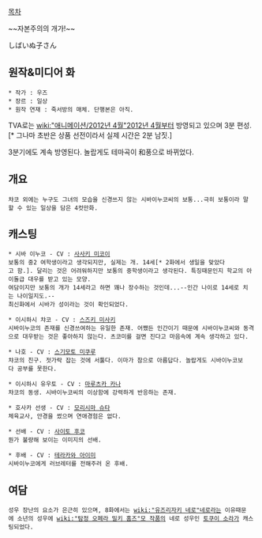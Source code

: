[[목차]]

~~자본주의의 개가!~~

しばいぬ子さん 

== 원작&미디어 화 ==

 * 작가 : 우즈
 * 장르 : 일상
 * 원작 연재 : 죽서방의 매체. 단행본은 아직.
 
TVA로는 [[wiki:"애니메이션/2012년 4월"2012년 4월]]부터 방영되고 있으며 3분 편성.[* 그나마 초반은 상품 선전이라서 실제 시간은 2분 남짓.]

3분기에도 계속 방영된다. 놀랍게도 테마곡이 和풍으로 바뀌었다.

== 개요 ==

 챠코 외에는 누구도 그녀의 모습을 신경쓰지 않는 시바이누코씨의 보통...극히 보통이라 말할 수 있는 일상을 담은 4컷만화.

== 캐스팅 ==

 * 시바 이누코 - CV : [[사사키 미코이]]
 보통의 중2 여학생이라고 생각되지만, 실제는 개. 14세[* 2화에서 생일을 맞았다고 함.]. 달리는 것은 어려워하지만 보통의 중학생이라고 생각된다. 특징때문인지 학교의 아이돌급 대우를 받고 있는 모양. 
 여담이지만 보통의 개가 14세라고 하면 꽤나 장수하는 것인데...--인간 나이로 14세로 치는 나이일지도.--
 최신화에서 시바가 성이라는 것이 확인되었다.

 * 이시하시 챠코 - CV : [[스즈키 미사키]]
 시바이누코의 존재를 신경쓰여하는 유일한 존재. 어쨌든 인간이기 때문에 시바이누코씨와 동격으로 대우받는 것은 좋아하지 않는다. 츠코미를 걸면 진다고 마음속에 계속 생각하고 있다.

 * 나호 - CV : [[스기모토 미쿠루]]
 챠코의 친구. 젓가락 잡는 것에 서툴다. 이마가 참으로 아름답다. 놀랍게도 시바이누코보다 공부를 못한다.

 * 이시하시 유우토 - CV : [[마루츠카 카나]]
 챠코의 동생. 시바이누코씨의 이상함에 강력하게 반응하는 존재.

 * 호사카 선생 - CV : [[모리시마 슈타]]
 체육교사, 안경을 썼으며 연애경험은 없다.

 * 선배 - CV : [[사이토 후코]]
 뭔가 불량해 보이는 이미지의 선배.

 * 후배 - CV : [[테라카와 아이미]]
 시바이누코에게 러브레터를 전해주러 온 후배.

== 여담 ==
 성우 장난의 요소가 은근히 있으며, 8화에서는 [[wiki:"유즈리자키 네로"네로]]라는 이유때문에 소년의 성우에 [[wiki:"탐정 오페라 밀키 홈즈"모 작품]]의 네로 성우인 [[토쿠이 소라]]가 캐스팅되었다.

